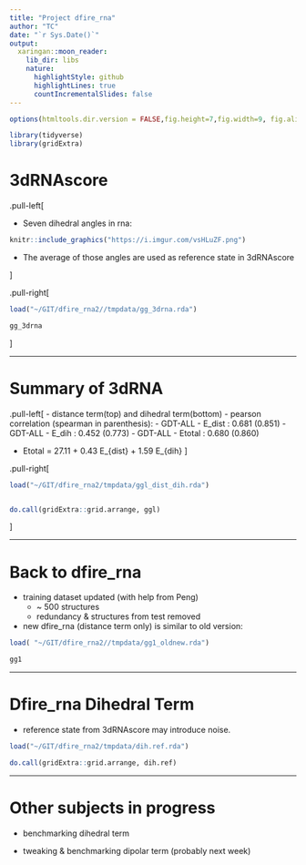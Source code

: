 ```yaml
---
title: "Project dfire_rna"
author: "TC"
date: "`r Sys.Date()`"
output:
  xaringan::moon_reader:
    lib_dir: libs
    nature:
      highlightStyle: github
      highlightLines: true
      countIncrementalSlides: false
---
```


```r
options(htmltools.dir.version = FALSE,fig.height=7,fig.width=9, fig.align='center', echo=FALSE)

library(tidyverse)
library(gridExtra)
```



#  3dRNAscore

.pull-left[

- Seven dihedral angles in rna:

```r
knitr::include_graphics("https://i.imgur.com/vsHLuZF.png")
```

- The average of those angles are used as reference state in 3dRNAscore

]

.pull-right[

```r
load("~/GIT/dfire_rna2//tmpdata/gg_3drna.rda")

gg_3drna
```

]

---

# Summary of 3dRNA

.pull-left[
- distance term(top) and dihedral term(bottom)
- pearson correlation (spearman in parenthesis):
    - GDT-ALL - E_dist : 0.681 (0.851)
    - GDT-ALL - E_dih  : 0.452 (0.773)
    - GDT-ALL - Etotal : 0.680 (0.860)

- Etotal = 27.11 + 0.43 E_{dist} + 1.59 E_{dih}
]


.pull-right[
```r

load("~/GIT/dfire_rna2/tmpdata/ggl_dist_dih.rda")


do.call(gridExtra::grid.arrange, ggl)
```

]




---

# Back to dfire_rna

- training dataset updated (with help from Peng)
    - ~ 500 structures
    - redundancy & structures from test removed

- new dfire_rna (distance term only) is similar to old version:

```r
load( "~/GIT/dfire_rna2//tmpdata/gg1_oldnew.rda")

gg1
```



---

# Dfire_rna Dihedral Term

- reference state from 3dRNAscore may introduce noise.

```r
load("~/GIT/dfire_rna2/tmpdata/dih.ref.rda")

do.call(gridExtra::grid.arrange, dih.ref)
```



---

# Other subjects in progress

- benchmarking dihedral term

- tweaking & benchmarking dipolar term (probably next week)



